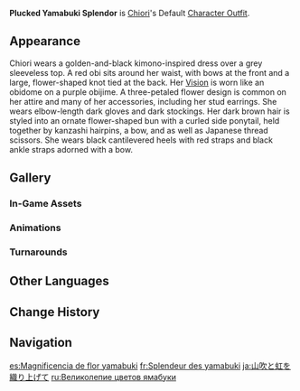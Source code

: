 {{Outfit Infobox
|id           = 209400
|image        = <gallery>
Character Chiori Full Wish.png|Wish
Character Chiori Game.png|In-Game
</gallery>
|character    = Chiori
|type         = Default
|description  = Chiori's outfit. An elegant dress ensemble personally designed by Chiori herself, the exquisite craftsmanship has a distinctive Inazuman flair. She once wore this outfit when she graced the front page of a Fontainian fashion review magazine, and her unique aesthetics immediately catapulted her to the forefront of Fontaine's fashion world.
|obtain       = Unlocked upon obtaining character
}}
'''Plucked Yamabuki Splendor''' is [[Chiori]]'s Default [[Character Outfit]].

==Appearance==
Chiori wears a golden-and-black kimono-inspired dress over a grey sleeveless top. A red obi sits around her waist, with bows at the front and a large, flower-shaped knot tied at the back. Her {{Geo}} [[Vision]] is worn like an obidome on a purple obijime. A three-petaled flower design is common on her attire and many of her accessories, including her stud earrings. She wears elbow-length dark gloves and dark stockings. Her dark brown hair is styled into an ornate flower-shaped bun with a curled side ponytail, held together by kanzashi hairpins, a bow, and as well as Japanese thread scissors. She wears black cantilevered heels with red straps and black ankle straps adorned with a bow.
<!--
Kirara wears a brown cat-ear like accessory decorated with gold and flowers and lined with blue fabric and white fur. Along with this, her hair is styled a number of yellow and brown hairpins, as well as one flower-shaped clip on the right of her hair. Kirara has a distinct set of two-toned cat tails.

Kirara's outfit consists of a dark colored cropped top made up of two pieces of fabric and decorated in the middle with a large yellow ornament with a jingle bell and two yellow tassels. Over this, she wears a patterned light blue tunic with detached sleeves decorated around the arms with white fur and long dark fingerless gloves that stretch past her elbow. 

Around her waist, Kirara wears a stylized black belt consisting of a long piece of black fabric held together with numerous bows of varying colors with a dangling ornament pinned to it and a small blue cape decorated with flowers. Under all of this, she wears a pleated blue skirt lined with gold and a set of black leg warmers.
-->
==Gallery==
===In-Game Assets===
{{Assets/Outfit|Plucked Yamabuki Splendor|nomain=1}}

===Animations===
{{Preview/CharacterAnimations|Chiori|nocaption=1}}

===Turnarounds===
{{Turnarounds}}

==Other Languages==
{{Other Languages
|en      = Plucked Yamabuki Splendor
|zhs     = 拈来山吹虹
|zhs_rm  = 
|zht     = 拈來山吹虹
|zht_rm  = 
|zh_tl   = 
|ja      = 山吹と虹を織り上げて
|ja_rm   = Yamabuki to Niji wo Oriagete
|ja_tl   = Weaving {{w|Kerria japonica|Kerrias}} and Rainbows
|ko      = 알록달록 수놓인 황매화
|ko_rm   = 
|ko_tl   = 
|es      = Magnificencia de flor yamabuki
|es_tl   = Yamabuki Flower Magnificence
|fr      = Splendeur des yamabuki
|fr_tl   = Yamabuki Splendor
|ru      = Великолепие цветов ямабуки
|ru_tl   = Yamabuki Flowers' Splendor
|th      = ยามาบูกิแสนวิจิตร
|th_rm   = 
|th_tl   = 
|vi      = Yamabuki Lộng Lẫy
|vi_tl   = 
|de      = Gezupfte Yamabuki-Pracht
|de_tl   = Plucked Yamabuki Splendor
|id      = Plucked Yamabuki Splendor
|pt      = Esplendor Yamabuki
|pt_tl   = 
|tr      = Yamabuki Çiçeği İhtişamı
|tr_tl   = 
|it      = Iridescenza dello Yamabuki raccolto
|it_tl   = 
}}

==Change History==
{{Change History|4.5}}

==Navigation==
{{Dressing Room Navbox|type=outfit}}

[[es:Magnificencia de flor yamabuki]]
[[fr:Splendeur des yamabuki]]
[[ja:山吹と虹を織り上げて]]
[[ru:Великолепие цветов ямабуки]]
